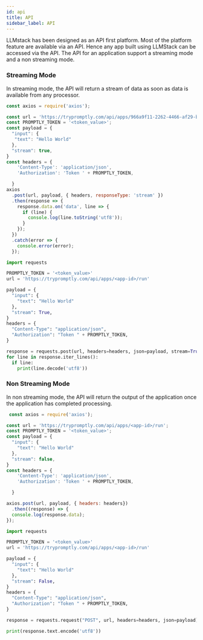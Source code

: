 ```yaml
---
id: api
title: API
sidebar_label: API
---
```


LLMstack has been designed as an API first platform. Most of the platform feature are available via an API. Hence any app built using LLMStack can be accessed via the API. The API for an application support a streaming mode and a non streaming mode. 

### Streaming Mode
In streaming mode, the API will return a stream of data as soon as data is available from any processor.

<Tabs>
<TabItem value="js" label="JavaScript">

```js
const axios = require('axios');

const url = 'https://trypromptly.com/api/apps/966a9f11-2262-4466-af29-bd6c7b35b632/run';
const PROMPTLY_TOKEN = '<token_value>';
const payload = {
  "input": {
   "text": "Hello World"
  },
  "stream": true,
}
const headers = {
    'Content-Type': 'application/json',
    'Authorization': 'Token ' + PROMPTLY_TOKEN,

  }
axios
  .post(url, payload, { headers, responseType: 'stream' })
  .then(response => {
    response.data.on('data', line => {
      if (line) {
        console.log(line.toString('utf8'));
      }
    });
  })
  .catch(error => {
    console.error(error);
  });


```

</TabItem>
<TabItem value="py" label="Python">

```py
import requests

PROMPTLY_TOKEN = '<token_value>'    
url = 'https://trypromptly.com/api/apps/<app-id>/run'

payload = {
  "input": {
    "text": "Hello World"
  },
  "stream": True,
}
headers = {
  "Content-Type": "application/json",
  "Authorization": "Token " + PROMPTLY_TOKEN,
}

response = requests.post(url, headers=headers, json=payload, stream=True)
for line in response.iter_lines():
  if line:
    print(line.decode('utf8'))
```

</TabItem>
</Tabs>

### Non Streaming Mode
In non streaming mode, the API will return the output of the application once the application has completed processing.


<Tabs>
<TabItem value="js" label="JavaScript">

```js
 const axios = require('axios');

const url = 'https://trypromptly.com/api/apps/<app-id>/run';
const PROMPTLY_TOKEN = '<token_value>';
const payload = {
  "input": {
    "text": "Hello World"
  },
  "stream": false,
}
const headers = {
    'Content-Type': 'application/json',
    'Authorization': 'Token ' + PROMPTLY_TOKEN,

  }

axios.post(url, payload, { headers: headers})
  .then((response) => {
  console.log(response.data);
});
```

</TabItem>
<TabItem value="py" label="Python">

```py
import requests

PROMPTLY_TOKEN = '<token_value>'    
url = 'https://trypromptly.com/api/apps/<app-id>/run'

payload = {
  "input": {
    "text": "Hello World"
  },
  "stream": False,
}
headers = {
  "Content-Type": "application/json",
  "Authorization": "Token " + PROMPTLY_TOKEN,
}

response = requests.request("POST", url, headers=headers, json=payload)

print(response.text.encode('utf8'))
```

</TabItem>
</Tabs>


